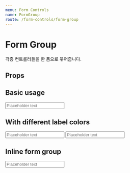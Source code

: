 ```yaml
---
menu: Form Controls
name: FormGroup
route: /form-controls/form-group
---
```



# Form Group

각종 컨트롤러들을 한 폼으로 묶어줍니다.

## Props

<Props of={FormGroup} />

## Basic usage

<Playground>
  <FormGroup label="Label">
    <Input placeholder="Placeholder text" />
  </FormGroup>
</Playground>

## With different label colors

<Playground>
  <FormGroup label="Label" labelColor="gray">
    <Input placeholder="Placeholder text" />
  </FormGroup>
  <FormGroup label="Label" labelColor="pink">
    <Input placeholder="Placeholder text" />
  </FormGroup>
</Playground>

## Inline form group

<Playground>
  <FormGroup label="Label" inline>
    <Input placeholder="Placeholder text" />
  </FormGroup>
</Playground>
